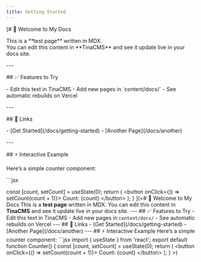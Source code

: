 ```yaml
---
title: Getting Started
---
```


[# 👋 Welcome to My Docs

This is a \*\*test page\*\* written in MDX.  
You can edit this content in \*\*TinaCMS\*\* and see it update live in your docs site.

\---

\## ✅ Features to Try

\- Edit this text in TinaCMS
\- Add new pages in \`content/docs/\`
\- See automatic rebuilds on Vercel

\---

\## 🔗 Links

\- \[Get Started\](/docs/getting-started)
\- \[Another Page\](/docs/another)

\---

\## ⚡ Interactive Example

Here’s a simple counter component:

\`\`\`jsx

  const \[count, setCount\] = useState(0);
  return (
    \<button onClick={() => setCount(count + 1)}>
      Count: {count}
    \</button>
  );
}
](<# 👋 Welcome to My Docs&#xA;&#xA;This is a **test page** written in MDX.  &#xA;You can edit this content in **TinaCMS** and see it update live in your docs site.&#xA;&#xA;---&#xA;&#xA;## ✅ Features to Try&#xA;&#xA;- Edit this text in TinaCMS&#xA;- Add new pages in `content/docs/`&#xA;- See automatic rebuilds on Vercel&#xA;&#xA;---&#xA;&#xA;## 🔗 Links&#xA;&#xA;- \[Get Started](/docs/getting-started)&#xA;- \[Another Page](/docs/another)&#xA;&#xA;---&#xA;&#xA;## ⚡ Interactive Example&#xA;&#xA;Here’s a simple counter component:&#xA;&#xA;```jsx&#xA;import { useState } from 'react';&#xA;&#xA;export default function Counter() {&#xA;  const \[count, setCount] = useState(0);&#xA;  return (&#xA;    \<button onClick={() =\> setCount(count + 1)}\>&#xA;      Count: {count}&#xA;    \</button\>&#xA;  );&#xA;}&#xA;>)
